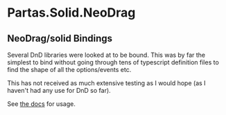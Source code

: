# Partas.Solid.NeoDrag

## NeoDrag/solid Bindings

Several DnD libraries were looked at to be bound. This was by far the simplest to bind without going through tens of typescript definition files to find the shape of all the options/events etc.

This has not received as much extensive testing as I would hope (as  I haven't had any use for DnD so far).

See [the docs](https://www.neodrag.dev/docs/solid) for usage.
